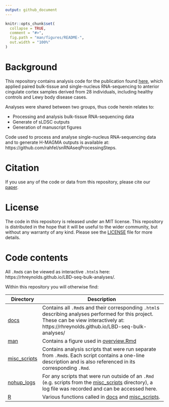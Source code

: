 ```yaml
---
output: github_document
---
```


<!-- README.md is generated from README.Rmd. Please edit that file -->

```r
knitr::opts_chunk$set(
  collapse = TRUE,
  comment = "#>",
  fig.path = "man/figures/README-",
  out.width = "100%"
)
```

# Background

This repository contains analysis code for the publication found [here](https://www.biorxiv.org/content/10.1101/2021.04.22.440800v1), which applied paired bulk-tissue and single-nucleus RNA-sequencing to anterior cingulate cortex samples derived from 28 individuals, including healthy controls and Lewy body disease cases.

Analyses were shared between two groups, thus code herein relates to:

- Processing and analysis bulk-tissue RNA-sequencing data
- Generate of sLDSC outputs
- Generation of manuscript figures

Code used to process and analyse single-nucleus RNA-sequencing data and to generate H-MAGMA outputs is available at: https://github.com/rahfel/snRNAseqProcessingSteps. 

# Citation
If you use any of the code or data from this repository, please cite our [paper](https://www.biorxiv.org/content/10.1101/2021.04.22.440800v1).

# License
The code in this repository is released under an MIT license. This repository is distributed in the hope that it will be useful to the wider community, but without any warranty of any kind. Please see the [LICENSE](LICENSE) file for more details. 

# Code contents

All `.Rmd`s can be viewed as interactive `.html`s here: https://rhreynolds.github.io/LBD-seq-bulk-analyses/.

Within this repository you will otherwise find:

| Directory | Description |
| --------- | --------------------------------------------------------------------------- |
| [docs](docs) | Contains all `.Rmd`s and their corresponding `.html`s describing analyses performed for this project. These can be view interactively at: https://rhreynolds.github.io/LBD-seq-bulk-analyses/|
| [man](man) | Contains a figure used in [overview.Rmd](docs/overviews/RNAseq_workflow_tissue.Rmd) |
| [misc_scripts](misc_scripts) | Contains analysis scripts that were run separate from `.Rmd`s. Each script contains a one-line description and is also referenced in its corresponding `.Rmd`. |
| [nohup_logs](nohup_logs) | For any scripts that were run outside of an `.Rmd` (e.g. scripts from the [misc_scripts](misc_scripts) directory), a log file was recorded and can be accessed here. |
| [R](R)| Various functions called in [docs](docs) and [misc_scripts](misc_scripts). |




